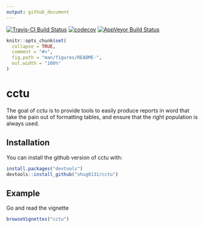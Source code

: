 ```yaml
---
output: github_document
---
```


[![Travis-CI Build Status](https://travis-ci.com/shug0131/cctu.svg?branch=master)](https://travis-ci.com/shug0131/cctu)
[![codecov](https://codecov.io/github/shug0131/cctu/branch/master/graphs/badge.svg)](https://codecov.io/github/shug0131/cctu)
[![AppVeyor Build Status](https://ci.appveyor.com/api/projects/status/github/shug0131/cctu?branch=master&svg=true)](https://ci.appveyor.com/project/shug0131/cctu)




<!-- README.md is generated from README.Rmd. Please edit that file -->

```r
knitr::opts_chunk$set(
  collapse = TRUE,
  comment = "#>",
  fig.path = "man/figures/README-",
  out.width = "100%"
)
```
# cctu

The goal of cctu is to provide tools to easily produce reports in word that take the pain out of formatting tables, and ensure that the right population is always used. 

## Installation

You can install the github version of cctu with:

``` r
install.packages("devtools")
devtools::install_github("shug0131/cctu")
```

## Example

Go and read the vignette

```r
browseVignettes("cctu")
```

